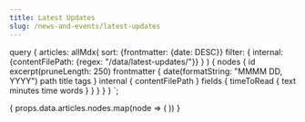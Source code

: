 ```yaml
---
title: Latest Updates
slug: /news-and-events/latest-updates
---
```


  query {
    articles: allMdx(
      sort: {frontmatter: {date: DESC}}
      filter: {
        internal: {contentFilePath: {regex: "/data/latest-updates/"}}
      }
    ) {
      nodes {
        id
        excerpt(pruneLength: 250)
        frontmatter {
          date(formatString: "MMMM DD, YYYY")
          path
          title
          tags
        }
        internal {
          contentFilePath
        }
        fields {
          timeToRead {
            text
            minutes
            time
            words
          }
        }
      }
    }
  }
`;

<PageContent title="Latest Updates" maxWidth="1000px">
  {
    props.data.articles.nodes.map(node => (
      <ArticlePreview
        key={node.frontmatter.path}
        { ...node }
      />
    ))
  }
</PageContent>
